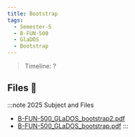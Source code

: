 ```yaml
---
title: Bootstrap
tags:
  - Semester-5
  - B-FUN-500
  - GlaDOS
  - Bootstrap
---
```

> Timeline: ?


## Files 📂

:::note 2025 Subject and Files
- [B-FUN-500_GLaDOS_bootstrap2.pdf](https://github.com/Studio-17/Epitech-Subjects/raw/main/Semester-5/B-FUN-500/GlaDOS/Bootstrap/B-FUN-500_GLaDOS_bootstrap2.pdf)
- [B-FUN-500_GLaDOS_bootstrap.pdf](https://github.com/Studio-17/Epitech-Subjects/raw/main/Semester-5/B-FUN-500/GlaDOS/Bootstrap/B-FUN-500_GLaDOS_bootstrap.pdf)
:::

